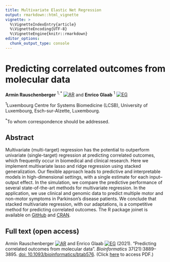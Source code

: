```yaml
---
title: Multivariate Elastic Net Regression
output: rmarkdown::html_vignette
vignette: >
  %\VignetteIndexEntry{article}
  %\VignetteEncoding{UTF-8}
  %\VignetteEngine{knitr::rmarkdown}
editor_options: 
  chunk_output_type: console
---
```


# Predicting correlated outcomes from molecular data

**Armin Rauschenberger**$~^{1,*}$ [![AR](https://info.orcid.org/wp-content/uploads/2019/11/orcid_16x16.png)](https://orcid.org/0000-0001-6498-4801)
and **Enrico Glaab**$~^{1}$ [![EG](https://info.orcid.org/wp-content/uploads/2019/11/orcid_16x16.png)](https://orcid.org/0000-0003-3977-7469)

$^1$Luxembourg Centre for Systems Biomedicine (LCSB), University of Luxembourg, Esch-sur-Alzette, Luxembourg.

$^{*}$To whom correspondence should be addressed.

## Abstract

Multivariate (multi-target) regression has the potential to outperform univariate (single-target) regression at predicting correlated outcomes, which frequently occur in biomedical and clinical research. Here we implement multivariate lasso and ridge regression using stacked generalization. Our flexible approach leads to predictive and interpretable models in high-dimensional settings, with a single estimate for each input–output effect. In the simulation, we compare the predictive performance of several state-of-the-art methods for multivariate regression. In the application, we use clinical and genomic data to predict multiple motor and non-motor symptoms in Parkinson’s disease patients. We conclude that stacked multivariate regression, with our adaptations, is a competitive method for predicting correlated outcomes. The R package joinet is available on [GitHub](https://github.com/rauschenberger/joinet) and [CRAN](https://cran.r-project.org/package=joinet).

## Full text (open access)

Armin Rauschenberger
[![AR](https://info.orcid.org/wp-content/uploads/2019/11/orcid_16x16.png)](https://orcid.org/0000-0001-6498-4801)
and Enrico Glaab
[![EG](https://info.orcid.org/wp-content/uploads/2019/11/orcid_16x16.png)](https://orcid.org/0000-0003-3977-7469)
(2021). "Predicting correlated outcomes from molecular data”. *Bioinformatics* 37(21):3889–3895.
[doi: 10.1093/bioinformatics/btab576](https://doi.org/10.1093/bioinformatics/btab576).
(Click [here](https://academic.oup.com/bioinformatics/pdf-lookup/doi/10.1093/bioinformatics/btab576) to access PDF.)
